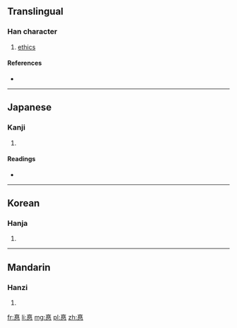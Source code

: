 {{also|德}}
==Translingual==

===Han character===
{{Han char|rn=61|rad=心|as=08|sn=11|four=|canj=十一心 (JMP)}}

# [[ethics]]

====References====
* {{Han ref|kx=0392.181|hdz=42309.030|uh=60EA|ud=24810}}

----

==Japanese==

===Kanji===
{{ja-kanji|grade=|rs=心08}}

# {{defn|lang=ja|sort=心08}}

====Readings====
* {{ja-readings|on=[[とく]] (toku)|kun=[[とく]] (toku), [[おしえ]] (oshie)}}

----

==Korean==

===Hanja===
{{ko-hanja|hangeul=덕|eumhun=|rv=deok|mr=tŏk|y=tek}}

# {{defn|lang=ko|sort=心08}}

----

==Mandarin==

===Hanzi===
{{cmn-hanzi|pin=[[dé]] ([[de2]])|wg=te<sup>2</sup>}}

# {{defn|lang=cmn|sort=心08}}

[[fr:惪]]
[[li:惪]]
[[mg:惪]]
[[pl:惪]]
[[zh:惪]]